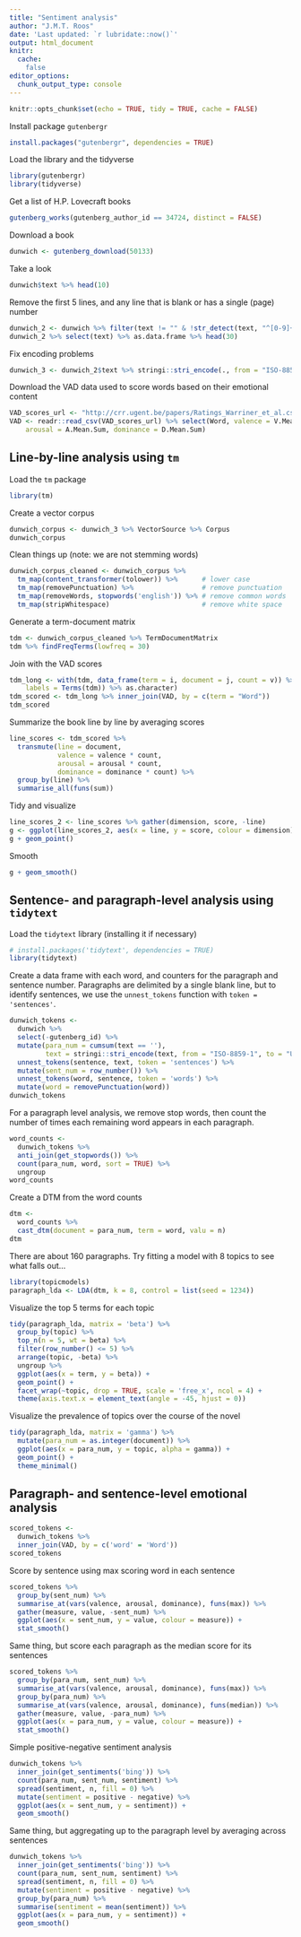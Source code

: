 ```yaml
---
title: "Sentiment analysis"
author: "J.M.T. Roos"
date: 'Last updated: `r lubridate::now()`'
output: html_document
knitr:
  cache: 
    false
editor_options: 
  chunk_output_type: console
---
```


```r
knitr::opts_chunk$set(echo = TRUE, tidy = TRUE, cache = FALSE)
```

Install package `gutenbergr`

```r
install.packages("gutenbergr", dependencies = TRUE)
```

Load the library and the tidyverse

```r
library(gutenbergr)
library(tidyverse)
```

Get a list of H.P. Lovecraft books

```r
gutenberg_works(gutenberg_author_id == 34724, distinct = FALSE)
```

Download a book

```r
dunwich <- gutenberg_download(50133)
```

Take a look

```r
dunwich$text %>% head(10)
```

Remove the first 5 lines, and any line that is blank or has a single (page) number

```r
dunwich_2 <- dunwich %>% filter(text != "" & !str_detect(text, "^[0-9]+$"))
dunwich_2 %>% select(text) %>% as.data.frame %>% head(30)
```

Fix encoding problems

```r
dunwich_3 <- dunwich_2$text %>% stringi::stri_encode(., from = "ISO-8859-1", to = "UTF-8")
```

Download the VAD data used to score words based on their emotional content

```r
VAD_scores_url <- "http://crr.ugent.be/papers/Ratings_Warriner_et_al.csv"
VAD <- readr::read_csv(VAD_scores_url) %>% select(Word, valence = V.Mean.Sum, 
    arousal = A.Mean.Sum, dominance = D.Mean.Sum)
```

## Line-by-line analysis using `tm`

Load the `tm` package

```r
library(tm)
```

Create a vector corpus

```r
dunwich_corpus <- dunwich_3 %>% VectorSource %>% Corpus
dunwich_corpus
```

Clean things up (note: we are not stemming words)

```r
dunwich_corpus_cleaned <- dunwich_corpus %>%
  tm_map(content_transformer(tolower)) %>%      # lower case
  tm_map(removePunctuation) %>%                 # remove punctuation
  tm_map(removeWords, stopwords('english')) %>% # remove common words
  tm_map(stripWhitespace)                       # remove white space
```

Generate a term-document matrix

```r
tdm <- dunwich_corpus_cleaned %>% TermDocumentMatrix
tdm %>% findFreqTerms(lowfreq = 30)
```

Join with the VAD scores

```r
tdm_long <- with(tdm, data_frame(term = i, document = j, count = v)) %>% mutate(term = factor(term, 
    labels = Terms(tdm)) %>% as.character)
tdm_scored <- tdm_long %>% inner_join(VAD, by = c(term = "Word"))
tdm_scored
```

Summarize the book line by line by averaging scores

```r
line_scores <- tdm_scored %>% 
  transmute(line = document, 
            valence = valence * count, 
            arousal = arousal * count, 
            dominance = dominance * count) %>% 
  group_by(line) %>% 
  summarise_all(funs(sum))
```

Tidy and visualize

```r
line_scores_2 <- line_scores %>% gather(dimension, score, -line)
g <- ggplot(line_scores_2, aes(x = line, y = score, colour = dimension))
g + geom_point()
```

Smooth

```r
g + geom_smooth()
```

## Sentence- and paragraph-level analysis using `tidytext`

Load the `tidytext` library (installing it if necessary)
```r
# install.packages('tidytext', dependencies = TRUE)
library(tidytext)
```

Create a data frame with each word, and counters for the paragraph and sentence number. Paragraphs are delimited by a single blank line, but to identify sentences, we use the `unnest_tokens` function with `token = 'sentences'`. 

```r
dunwich_tokens <- 
  dunwich %>% 
  select(-gutenberg_id) %>%
  mutate(para_num = cumsum(text == ''),
         text = stringi::stri_encode(text, from = "ISO-8859-1", to = "UTF-8")) %>%
  unnest_tokens(sentence, text, token = 'sentences') %>%
  mutate(sent_num = row_number()) %>%
  unnest_tokens(word, sentence, token = 'words') %>%
  mutate(word = removePunctuation(word)) 
dunwich_tokens
```

For a paragraph level analysis, we remove stop words, then count the number of times each remaining word appears in each paragraph.

```r
word_counts <- 
  dunwich_tokens %>%
  anti_join(get_stopwords()) %>%
  count(para_num, word, sort = TRUE) %>%
  ungroup
word_counts
```

Create a DTM from the word counts

```r
dtm <- 
  word_counts %>%
  cast_dtm(document = para_num, term = word, valu = n)
dtm
```

There are about 160 paragraphs. Try fitting a model with 8 topics to see what falls out...

```r
library(topicmodels)
paragraph_lda <- LDA(dtm, k = 8, control = list(seed = 1234))
```

Visualize the top 5 terms for each topic

```r
tidy(paragraph_lda, matrix = 'beta') %>%
  group_by(topic) %>%
  top_n(n = 5, wt = beta) %>%
  filter(row_number() <= 5) %>%
  arrange(topic, -beta) %>%
  ungroup %>%
  ggplot(aes(x = term, y = beta)) + 
  geom_point() + 
  facet_wrap(~topic, drop = TRUE, scale = 'free_x', ncol = 4) +
  theme(axis.text.x = element_text(angle = -45, hjust = 0))
```

Visualize the prevalence of topics over the course of the novel

```r
tidy(paragraph_lda, matrix = 'gamma') %>%
  mutate(para_num = as.integer(document)) %>%
  ggplot(aes(x = para_num, y = topic, alpha = gamma)) +
  geom_point() +
  theme_minimal()
```

## Paragraph- and sentence-level emotional analysis

```r
scored_tokens <- 
  dunwich_tokens %>%
  inner_join(VAD, by = c('word' = 'Word'))
scored_tokens
```

Score by sentence using max scoring word in each sentence

```r
scored_tokens %>%
  group_by(sent_num) %>%
  summarise_at(vars(valence, arousal, dominance), funs(max)) %>%
  gather(measure, value, -sent_num) %>%
  ggplot(aes(x = sent_num, y = value, colour = measure)) + 
  stat_smooth()
```

Same thing, but score each paragraph as the median score for its sentences

```r
scored_tokens %>%
  group_by(para_num, sent_num) %>%
  summarise_at(vars(valence, arousal, dominance), funs(max)) %>%
  group_by(para_num) %>%
  summarise_at(vars(valence, arousal, dominance), funs(median)) %>%
  gather(measure, value, -para_num) %>%
  ggplot(aes(x = para_num, y = value, colour = measure)) + 
  stat_smooth()
```

Simple positive-negative sentiment analysis

```r
dunwich_tokens %>%
  inner_join(get_sentiments('bing')) %>%
  count(para_num, sent_num, sentiment) %>%
  spread(sentiment, n, fill = 0) %>%
  mutate(sentiment = positive - negative) %>%
  ggplot(aes(x = sent_num, y = sentiment)) +
  geom_smooth()
```

Same thing, but aggregating up to the paragraph level by averaging across sentences

```r
dunwich_tokens %>%
  inner_join(get_sentiments('bing')) %>%
  count(para_num, sent_num, sentiment) %>%
  spread(sentiment, n, fill = 0) %>%
  mutate(sentiment = positive - negative) %>%
  group_by(para_num) %>%
  summarise(sentiment = mean(sentiment)) %>%
  ggplot(aes(x = para_num, y = sentiment)) +
  geom_smooth()
```


